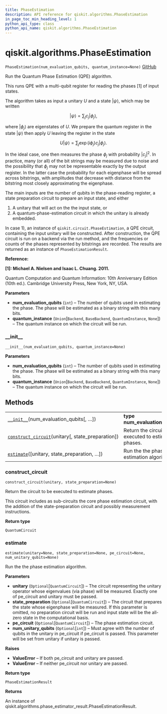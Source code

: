 ```yaml
---
title: PhaseEstimation
description: API reference for qiskit.algorithms.PhaseEstimation
in_page_toc_min_heading_level: 1
python_api_type: class
python_api_name: qiskit.algorithms.PhaseEstimation
---
```


# qiskit.algorithms.PhaseEstimation

<span id="qiskit.algorithms.PhaseEstimation" />

`PhaseEstimation(num_evaluation_qubits, quantum_instance=None)` [GitHub](https://github.com/qiskit/qiskit/tree/stable/0.17/qiskit/algorithms/phase_estimators/phase_estimation.py "view source code")

Run the Quantum Phase Estimation (QPE) algorithm.

This runs QPE with a multi-qubit register for reading the phases \[1] of input states.

The algorithm takes as input a unitary $U$ and a state $|\psi\rangle$, which may be written

$$
|\psi\rangle = \sum_j c_j |\phi_j\rangle,
$$

where $|\phi_j\rangle$ are eigenstates of $U$. We prepare the quantum register in the state $|\psi\rangle$ then apply $U$ leaving the register in the state

$$
U|\psi\rangle = \sum_j \exp(i \phi_j) c_j |\phi_j\rangle.
$$

In the ideal case, one then measures the phase $\phi_j$ with probability $|c_j|^2$. In practice, many (or all) of the bit strings may be measured due to noise and the possibility that $\phi_j$ may not be representable exactly by the output register. In the latter case the probability for each eigenphase will be spread across bitstrings, with amplitudes that decrease with distance from the bitstring most closely approximating the eigenphase.

The main inputs are the number of qubits in the phase-reading register, a state preparation circuit to prepare an input state, and either

1.  A unitary that will act on the the input state, or
2.  A quantum-phase-estimation circuit in which the unitary is already embedded.

In case 1), an instance of `qiskit.circuit.PhaseEstimation`, a QPE circuit, containing the input unitary will be constructed. After construction, the QPE circuit is run on a backend via the run method, and the frequencies or counts of the phases represented by bitstrings are recorded. The results are returned as an instance of `PhaseEstimationResult`.

**Reference:**

**\[1]: Michael A. Nielsen and Isaac L. Chuang. 2011.**

Quantum Computation and Quantum Information: 10th Anniversary Edition (10th ed.). Cambridge University Press, New York, NY, USA.

**Parameters**

*   **num\_evaluation\_qubits** (`int`) – The number of qubits used in estimating the phase. The phase will be estimated as a binary string with this many bits.
*   **quantum\_instance** (`Union`\[`Backend`, `BaseBackend`, `QuantumInstance`, `None`]) – The quantum instance on which the circuit will be run.

### \_\_init\_\_

<span id="qiskit.algorithms.PhaseEstimation.__init__" />

`__init__(num_evaluation_qubits, quantum_instance=None)`

**Parameters**

*   **num\_evaluation\_qubits** (`int`) – The number of qubits used in estimating the phase. The phase will be estimated as a binary string with this many bits.
*   **quantum\_instance** (`Union`\[`Backend`, `BaseBackend`, `QuantumInstance`, `None`]) – The quantum instance on which the circuit will be run.

## Methods

|                                                                                                                                                                   |                                                       |
| ----------------------------------------------------------------------------------------------------------------------------------------------------------------- | ----------------------------------------------------- |
| [`__init__`](#qiskit.algorithms.PhaseEstimation.__init__ "qiskit.algorithms.PhaseEstimation.__init__")(num\_evaluation\_qubits\[, …])                             | **type num\_evaluation\_qubits**`int`                 |
| [`construct_circuit`](#qiskit.algorithms.PhaseEstimation.construct_circuit "qiskit.algorithms.PhaseEstimation.construct_circuit")(unitary\[, state\_preparation]) | Return the circuit to be executed to estimate phases. |
| [`estimate`](#qiskit.algorithms.PhaseEstimation.estimate "qiskit.algorithms.PhaseEstimation.estimate")(\[unitary, state\_preparation, …])                         | Run the the phase estimation algorithm.               |

### construct\_circuit

<span id="qiskit.algorithms.PhaseEstimation.construct_circuit" />

`construct_circuit(unitary, state_preparation=None)`

Return the circuit to be executed to estimate phases.

This circuit includes as sub-circuits the core phase estimation circuit, with the addition of the state-preparation circuit and possibly measurement instructions.

**Return type**

`QuantumCircuit`

### estimate

<span id="qiskit.algorithms.PhaseEstimation.estimate" />

`estimate(unitary=None, state_preparation=None, pe_circuit=None, num_unitary_qubits=None)`

Run the the phase estimation algorithm.

**Parameters**

*   **unitary** (`Optional`\[`QuantumCircuit`]) – The circuit representing the unitary operator whose eigenvalues (via phase) will be measured. Exactly one of pe\_circuit and unitary must be passed.
*   **state\_preparation** (`Optional`\[`QuantumCircuit`]) – The circuit that prepares the state whose eigenphase will be measured. If this parameter is omitted, no preparation circuit will be run and input state will be the all-zero state in the computational basis.
*   **pe\_circuit** (`Optional`\[`QuantumCircuit`]) – The phase estimation circuit.
*   **num\_unitary\_qubits** (`Optional`\[`int`]) – Must agree with the number of qubits in the unitary in pe\_circuit if pe\_circuit is passed. This parameter will be set from unitary if unitary is passed.

**Raises**

*   **ValueError** – If both pe\_circuit and unitary are passed.
*   **ValueError** – If neither pe\_circuit nor unitary are passed.

**Return type**

`PhaseEstimationResult`

**Returns**

An instance of qiskit.algorithms.phase\_estimator\_result.PhaseEstimationResult.

